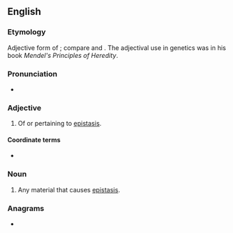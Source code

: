 ==English==

===Etymology===
Adjective form of {{m|en|epistasis}}; compare {{m|en|static}} and {{m|en|stasis}}. The adjectival use in genetics was {{coin|en|nocap=1|William Bateson|nat=English|occ=biologist|in=1909}} in his book ''Mendel's Principles of Heredity''.

===Pronunciation===
* {{rhymes|en|ætɪk|s=4}}

===Adjective===
{{en-adj|-}}

# {{lb|en|genetics}} Of or pertaining to [[epistasis]].

====Coordinate terms====
* {{l|en|epigenetic}}

===Noun===
{{en-noun}}

# {{lb|en|genetics}} Any material that causes [[epistasis]].

===Anagrams===
* {{anagrams|en|a=aceiipstt|pistacite}}